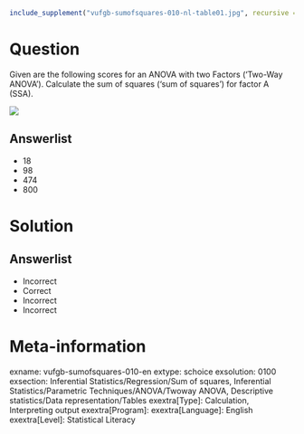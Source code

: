 ```r
include_supplement("vufgb-sumofsquares-010-nl-table01.jpg", recursive = TRUE)
```

Question
========

Given are the following scores for an ANOVA with two Factors ('Two-Way ANOVA'). Calculate the sum of squares ('sum of squares') for factor A (SSA).

![](vufgb-sumofsquares-010-nl-table01.jpg)
  
Answerlist
----------
* 18
* 98
* 474
* 800


Solution
========

Answerlist
----------
* Incorrect
* Correct
* Incorrect
* Incorrect

Meta-information
================
exname: vufgb-sumofsquares-010-en
extype: schoice
exsolution: 0100
exsection: Inferential Statistics/Regression/Sum of squares, Inferential Statistics/Parametric Techniques/ANOVA/Twoway ANOVA, Descriptive statistics/Data representation/Tables
exextra[Type]: Calculation, Interpreting output
exextra[Program]: 
exextra[Language]: English
exextra[Level]: Statistical Literacy

